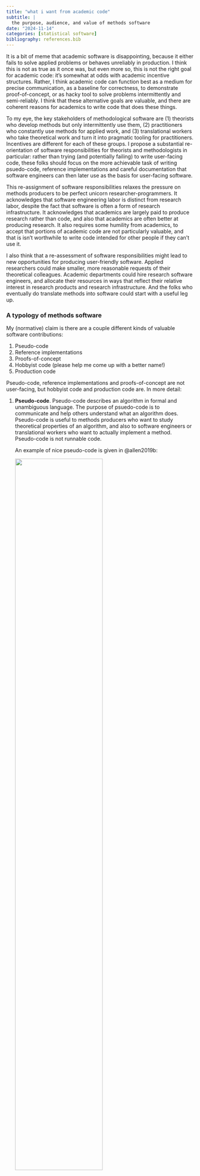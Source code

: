 ```yaml
---
title: "what i want from academic code"
subtitle: |
  the purpose, audience, and value of methods software
date: "2024-11-14"
categories: [statistical software]
bibliography: references.bib
---
```


It is a bit of meme that academic software is disappointing, because it either fails to solve applied problems or behaves unreliably in production. I think this is not as true as it once was, but even more so, this is not the right goal for academic code: it's somewhat at odds with academic incentive structures. Rather, I think academic code can function best as a medium for precise communication, as a baseline for correctness, to demonstrate proof-of-concept, or as hacky tool to solve problems intermittently and semi-reliably. I think that these alternative goals are valuable, and there are coherent reasons for academics to write code that does these things.

To my eye, the key stakeholders of methodological software are (1) theorists who develop methods but only intermittently use them, (2) practitioners who constantly use methods for applied work, and (3) translational workers who take theoretical work and turn it into pragmatic tooling for practitioners. Incentives are different for each of these groups. I propose a substantial re-orientation of software responsibilities for theorists and methodologists in particular: rather than trying (and potentially failing) to write user-facing code, these folks should focus on the more achievable task of writing psuedo-code, reference implementations and careful documentation that software engineers can then later use as the basis for user-facing software. 

This re-assignment of software responsibilities relaxes the pressure on methods producers to be perfect unicorn researcher-programmers. It acknowledges that software engineering labor is distinct from research labor, despite the fact that software is often a form of research infrastructure. It acknowledges that academics are largely paid to produce research rather than code, and also that academics are often better at producing research. It also requires some humility from academics, to accept that portions of academic code are not particularly valuable, and that is isn't worthwhile to write code intended for other people if they can't use it.

I also think that a re-assessment of software responsibilities might lead to new opportunities for producing user-friendly software. Applied researchers could make smaller, more reasonable requests of their theoretical colleagues. Academic departments could hire research software engineers, and allocate their resources in ways that reflect their relative interest in research products and research infrastructure. And the folks who eventually do translate methods into software could start with a useful leg up.

### A typology of methods software

My (normative) claim is there are a couple different kinds of valuable software contributions:

1. Pseudo-code
2. Reference implementations
3. Proofs-of-concept
4. Hobbyist code (please help me come up with a better name!)
5. Production code

Pseudo-code, reference implementations and proofs-of-concept are not user-facing, but hobbyist code and production code are. In more detail:

1. **Pseudo-code**. Pseudo-code describes an algorithm in formal and unambiguous language. The purpose of psuedo-code is to communicate and help others understand what an algorithm does. Pseudo-code is useful to methods producers who want to study theoretical properties of an algorithm, and also to software engineers or translational workers who want to actually implement a method. Pseudo-code is not runnable code. 

    An example of nice pseudo-code is given in @allen2019b:

    ![](sfpca-alg.png){fig-alt="Psuedo-code for the SFPCA algorithm." width=70% fig-align="center"}

    This pseudo-code gives a clear conceptual overview of the algorithm, and most of the information needed for implementation. In practice, there are a number of minor implementation details that do not appear here: how to compute the singular values, the implementation of the proximal operator, and how to test for convergence. This small amount of remaining ambiguity is exactly why it's valuable to complement the pseudo-code with a reference implementation.

<!-- ![](fastrg.png){fig-alt="Psuedo-code for the SFPCA algorithm." width=70% fig-align="center"} -->

2. **Reference implementation**. A reference implementation is a basic translation of pseudo-code into runnable code. The purpose of a reference implementation is to generate results on toy problems that can be used to test future implementations of an algorithm. Like pseudo-code, reference implementations should to be exceptionally readable. It is best if reference implementations run in a limited number of concrete settings and avoid complicated language features. Both the original author of a reference implementation and third parties should feel very confident about correctness. The notation in a reference implementation should also closely match the notation in the paper or document that proposes the algorithm. Inputs and outputs should be carefully documented, and tests on some key examples are valuable. However, reference implementations primarily designed to be read rather than run. Ideally, reference implementations are written in freely available languages.

    The SFPCA algorithm above was [originally accompanied](https://web.archive.org/web/20170803083332/http://www.stat.rice.edu/~gallen/software/sfpca/sfpca_fixed.m) by the following MATLAB reference implementation:

    ![](sfpca-reference.png){fig-alt="Screenshot of the SFPCA reference implementation."}

    This reference implementation has all the computational details you need to implement SFPCA. I know this because I ended up [implementing](https://github.com/alexpghayes/gsoc_moma_application) SFPCA in both R and C++ and [testing against]((https://github.com/alexpghayes/gsoc_moma_application/blob/master/tests/testthat/test-sfpca.R)) the MATLAB above.

3. **Proof-of-concept**. Proof-of-concept implementations are designed to run on research problems. They include features that researchers need to get their research done. Proof-of-concept implementations do not need to be fully featured or well-designed or computationally efficient. They should typically be released once and un-maintained. The code should primarily be useful for *other researchers* who also want to use the code *for research*. Proof-of-concept implementations can take a substantial amount of development labor, but this labor is unlikely to benefit anyone beyond the original authors of the scripts. Sharing proof-of-concept implementations is important for reproducibility purposes, but a reference implementation (easier to understand, at less risk of bit rot) or hobbyist implementation (actively maintained, documented, user-friendly) is a more meaningful contribution to the community at large. While proof-of-concept implementations enable future research, that future research is typically quite painful^[Proof-of-concept code, in case it isn't clear, is the minimum viable product need to successfully author an academic manuscript.].

    My [CitationImpute](https://github.com/RoheLab/fastadi/blob/main/R/citation-impute2.R) code is an example of proof-of-concept code. That worked enough for me to publish @hayes2024b. Some of the code and documentation is even pretty nice, but the point is that this code is primarily for myself. It's not particularly ready for someone else to use. It breaks in unexpected and barely documented ways: don't, for instance, pass in any missing data. There are actually two separate implementations of the underlying algorithm, with no explanation for why this is the case. The other day someone asked for a demonstration of how to actually use the code, and it took me four or five hours to write a (still very terse) [vignette](https://gist.github.com/alexpghayes/9ab8c37e75e5d91932e79037ba108371). I would not put this code in production. Do I trust the code and the results in my paper? Absolutely, I wrote a lot of correctness tests and simulated to show that estimation error goes down! Do I think that *someone else* could use this code to do something useful? Maybe, but I think it's likely that they'd have a bad time. Another example of a proof-of-concept implementation of `AdaptiveImpute` is [here](https://github.com/chojuhee/hello-world). This codes works and was enough to publish a paper, but computationally, there are a lot of unexplained things happening and there's a small bug or two!

4. **Hobbyist software**. Hobbyist software, for lack of a better name, is designed for methods consumers. The goal is to solve practical but technically approachable problems. Hobbyist code should be usable, well-documented, tested and released in an easily installable form. The authors should provide at least some ongoing maintenance for the code. They should also make a genuine effort to disseminate the software by advertising it and providing tutorials on its use. The internal structure of the code does not have to be perfect, but it needs to be understandable enough to have moderate faith in its correctness. Hobbyist software doesn't necessarily need to have the reliability of software for a big production system, but it should solve most problems that an applied researcher might tackle on a personal computer. Note that hobbyist software takes a substantial amount of labor to develop, and the primary benefit is to the community of methods consumers. 

    I consider my [`fastRG`](https://github.com/RoheLab/fastRG) package to be hobbyist level code. It's documented, somewhat tested, and I use it myself on a frequent basis. I also know that other people use the package on a frequent basis, and presumably they would not if it were unbearably buggy or dysfunctional. Most importantly, in contrast to `fastadi::citation_impute()`, I feel *good* about people using `fastRG`. 

5. **Production code**. Lastly, there is software that is ready for production, by which I mean that is reliable, feature-complete and scalable to technically challenging settings. These implementations should follow software engineering best practices, use good defaults, and have responsive maintenance teams, as well as a semi-frequent release cycle and extensive documentation. The primary differences between a hobbyist implementation and a production implementation are the internal design of the software, increased UX polish, and thorough testing. Production implementations should handle errors and edge cases gracefully and produce results that are reliably correct. The purpose of production code is to enable developers to build large and automated systems. Due to system and scaling constraints, production implementations often look very different from pseudo-code. Documentation should clearly describe how and why the implementation deviates from the pseudo-code.

    Some examples of production-grade code include packages in the [tidyverse](https://www.tidyverse.org/), [Stan](https://mc-stan.org/), and [Jax](https://jax.readthedocs.io/en/latest/index.html).

### A modest proposal

My first proposal is that academics writing methodological code should state the **goals** and the **audience** of their code. One way to do this would be with Github badges. For instance:

- `purpose: reference-implementation`,
- `purpose: proof-of-concept-implementation`,
- `purpose: reliable-on-small-to-moderate-problems`, or
- `purpose: production-ready`.

Or potentially:

- `audience: theorists doing methodological research`,
- `audience: software engineers who want to make this useful to the broader community`, and
- `audience: applied scientists`.

I think the language here needs a moderate amount of work, but by adding these labels to the software we produce, we can then evaluate code by asking if it achieves it's stated goal, rather than some other goal that someone else made up.

### What I want from methods producers

I want to methods producers to:

- share pseudo-code for their methods,
- share a proof-of-concept implementation that is sufficient to reproduce computational aspects of their work, and
- share a reference implementation  *distinct* from the proof-of-concept code, which is exceptionally clear and readable.

The goal of these outputs is to facilitate communication, understanding, and future software development. I consider these products to be an essential part of research. In particular, I personally think of these code products as a minimum standard, and I don't assign any additional intellectual credit for achieving this basic goal. If an academic researcher doesn't share these outputs, it actively detracts from capacity to continue the research enterprise and methods dissemination efforts, and the intellectual contribution is in some sense incomplete.

In contrast, I don't think that it is a good use of methods producer time to write hobbyist or production-ready code. Especially in academia, methods producers are not incentivized to make tools for methods consumers.If methods producers go above and beyond and do in fact create hobbyist or production grade code, we should clearly acknowledge this as a meaningful contribution. However, this contribution is a software development contribution rather than a research contribution.

I want to free method producers from unreasonable expectations, which are sometimes explicit and sometimes implicit. There are many genuinely constructive attempts to improve the quality of statistical software^[See, for example, the ROpenSci [stats software review](https://stats-devguide.ropensci.org/) and [tidymodels implementation principles](https://github.com/tidymodels/model-implementation-principles) projects, both of which I was briefly involved in, as well as a plethora of academic papers such as @lee2021a, @peer2020, @taschuk2017, and @wilson2017. Beyond that, there's  software checklists and standards for journals such as the [Journal of Open Source Software](https://joss.theoj.org/), the [Journal of Statistical Software](https://www.jstatsoft.org/index), the [R Journal](https://journal.r-project.org/), etc, etc]. To my eye, the aspirational goal of these attempts is often to get people to write production-ready code. I think it's perfectly okay not to do this, especially if you set expectations about what you actually want your code to do^[My attitude on this has shifted substantially over the last several years, as I have started to produce methods. When I spent more time in open-source and primarily acted as a methods consumer, I used to be frustrated by papers that didn't come accompanied by production-ready code. In contrast, these days I find myself frustrated by papers without easy-to-read reference implementations.]. 

On the other hand, I want to clarify that not all code is created equal. Within academia there is sometimes an attitude that code is code, with no gradations in quality or usability. This is not the case, and a lot of academics release code without potentially unrealistic expectations about how valuable it will be to others. To be blunt: if you share a barely-legible, thousand-line spaghetti script, you don't get to pretend you've done anything meaningful to disseminate your method. You have simply completed the research, and have done so in a way that will greatly frustrate future researchers who wish to extend your work.

### Who should write user-facing software?

I was a little surprised to realize this, but I think my answer is paid professionals. I think that people who want a nice implementation of method should pay for the nice implementation of that method. This can take a number of different forms:

- industry paying software engineers to produce in-house or open-source implementations of methods,^[I find it somewhat entertaining when a software engineer at FAANG, paid a quarter of a million dollars per year to write code, is frustrated that an academic has not implemented code for them already. That's where your job security comes from! Instead of pushing the academic to write code for you, ask the academic to share material that makes it easier for you to write the code yourself.]
- academic departments hiring research software engineers,
- philanthropic efforts subsidizing open-source work, and
- applied researchers with software chops, implementing methods to facilitate their own research.

This view is somewhat less expansive than other visions of software and methodological dissemination. My opinion is that not every method is important or useful enough to justify a high quality implementation, and we mainly want quality software for methods that are important and get used a lot. I think this follows naturally from a desire to use resources in an efficient manner, but also because software that people use is better software, and software that people don't use is subject to bugs and bit-rot and death.

You'll note that academics do not feature majorly on the list of folks who I think should write user-facing software, mostly because I think it's incentive-incompatible for most academics to write that kind of software. I don't think this is uniformly the case, and again I think times are changing, but as a general rule I think it holds. The issue is two-fold: first, academics are ill-prepared to write software for methods consumers. Writing code for methods consumers is tough. It takes a lot of software engineering labor. But beyond this, once you start writing hobbyist or production grade code, you start getting evaluated by two different sets of standards at the same time. Methods producers evaluate the technical and theoretical quality of your work. But methods consumers evaluate the software design and usability of your software. This is tough but fair: methodological software needs to both correct and usable. Unfortunately, a lot of existing software clears only one of these bars.

The second reason why I don't think that academics should write user-facing methods software is that the credit that academics get for code is inconsistent and somewhat volatile and a rough thing to stake a tenure case on, depending on your discipline and department. If you write research software, not only are the methods producers and the methods consumers both holding your work to high standards, it's very possible that neither is giving you research credit for your work: good software is neither a novel method, nor is it an intriguing scientific result. While translating methods into software enables research, but it is rarely research itself. I think it's pretty fair for tenure committees to take any number of opinions on how to value research proper versus research infrastructure. Research infrastructure definitely is valuable, but exactly how valuable it is relative to research is ambiguous to me.

The best way to get academic credit for writing software, I think, is to get authorship on the original methods paper. Then both the paper and the software accumulate citations (the software almost always get cited orders of magnitude more often than the content of the paper does) and this is good for everybody involved. The trick is timing: the software has to come out at the same time as the paper. This is a pretty rare occurrence, because lots of software is developed aftermarket of the original methods paper^[There's a very weird dynamic here, because software engineering labor is much less specialized than methodological labor, but being able to *read* methods papers is still a pretty specialized skill, to the extent that it's quite hard to find folks who both have software engineering chops and are also able to translate methods work into R and Python packages.]. An alternative idea that has become somewhat popular in recent years is to cite software packages in academic papers. I am somewhat ambivalent about this. It seems like a fine thing to do, but I'm not sure how much it actually helps people get tenure. I guess do it in the hopes that eventually people do get credit for citations to their software packages.

On the whole, I don't anticipate a large availability of translational labor in the near future. I also don't anticipate that methods will disseminate quickly and effectively without this labor, because methods dissemination requires user-facing software. I'm at peace with this, since academic compensation for user-friendly software is weird and often inadequate, and I think the current state of affairs is actual pretty reasonable for a certain priorization of research relative to research infrastructure. It's very possible this leaves us with an infrastructure problem, where people want to use methods but the software doesn't exist and incentives to produce software are somehow inadequate. In this case, where we don't have the capacity to write production-ready software ourselves, I think the next-best attainable thing is to create material that helps other people write production-ready software in our stead.

#### Acknowledgements

My thoughts have been heavily influenced by conversations with [Ben Listyg](https://github.com/benlistyg), who also provided extensive feedback on this post.
